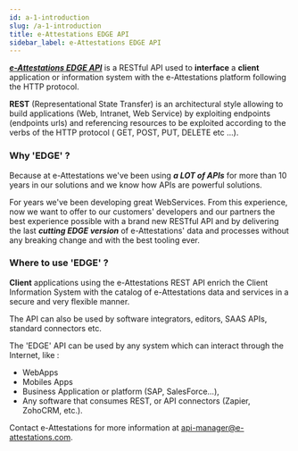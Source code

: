 ```yaml
---
id: a-1-introduction
slug: /a-1-introduction
title: e-Attestations EDGE API
sidebar_label: e-Attestations EDGE API
---
```




***<a href="https://edge.e-attestations.io">e-Attestations EDGE API</a>*** is a RESTful API used to **interface** a **client** application or information system with the e-Attestations platform following the HTTP protocol.

**REST** (Representational State Transfer) is an architectural style allowing to build applications (Web, Intranet, Web Service) by exploiting endpoints (endpoints urls) and referencing resources to be exploited according to the verbs of the HTTP protocol ( GET, POST, PUT, DELETE etc ...).

### Why 'EDGE' ?

Because at e-Attestations we've been using ***a LOT of APIs*** for more than 10 years in our solutions and we know how APIs are powerful solutions.

For years we've been developing great WebServices. 
From this experience, now we want to offer to our customers' developers and our partners the best experience possible with a brand new RESTful API
and by delivering the last ***cutting EDGE version*** of e-Attestations' data and processes without any breaking change and with the best tooling ever.

### Where to use 'EDGE' ?

**Client** applications using the e-Attestations REST API enrich the Client Information System with the catalog of e-Attestations data and services in a secure and very flexible manner.

The API can also be used by software integrators, editors, SAAS APIs, standard connectors etc.


The 'EDGE' API can be used by any system which can interact through the Internet, like :

- WebApps
- Mobiles Apps
- Business Application or platform (SAP, SalesForce...), 
- Any software that consumes REST, or API connectors (Zapier, ZohoCRM, etc.).

Contact e-Attestations for more information at [api-manager@e-attestations.com](mailto:api-manager@e-attestations.com).

